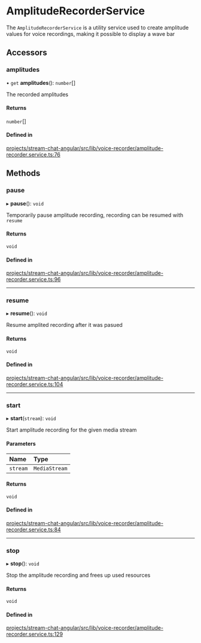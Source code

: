 # AmplitudeRecorderService

The `AmplitudeRecorderService` is a utility service used to create amplitude values for voice recordings, making it possible to display a wave bar

## Accessors

### amplitudes

• `get` **amplitudes**(): `number`[]

The recorded amplitudes

#### Returns

`number`[]

#### Defined in

[projects/stream-chat-angular/src/lib/voice-recorder/amplitude-recorder.service.ts:76](https://github.com/GetStream/stream-chat-angular/blob/3a2da8368f082ae072eab0cbc25ea549c6a37a22/projects/stream-chat-angular/src/lib/voice-recorder/amplitude-recorder.service.ts#L76)

## Methods

### pause

▸ **pause**(): `void`

Temporarily pause amplitude recording, recording can be resumed with `resume`

#### Returns

`void`

#### Defined in

[projects/stream-chat-angular/src/lib/voice-recorder/amplitude-recorder.service.ts:96](https://github.com/GetStream/stream-chat-angular/blob/3a2da8368f082ae072eab0cbc25ea549c6a37a22/projects/stream-chat-angular/src/lib/voice-recorder/amplitude-recorder.service.ts#L96)

___

### resume

▸ **resume**(): `void`

Resume amplited recording after it was pasued

#### Returns

`void`

#### Defined in

[projects/stream-chat-angular/src/lib/voice-recorder/amplitude-recorder.service.ts:104](https://github.com/GetStream/stream-chat-angular/blob/3a2da8368f082ae072eab0cbc25ea549c6a37a22/projects/stream-chat-angular/src/lib/voice-recorder/amplitude-recorder.service.ts#L104)

___

### start

▸ **start**(`stream`): `void`

Start amplitude recording for the given media stream

#### Parameters

| Name | Type |
| :------ | :------ |
| `stream` | `MediaStream` |

#### Returns

`void`

#### Defined in

[projects/stream-chat-angular/src/lib/voice-recorder/amplitude-recorder.service.ts:84](https://github.com/GetStream/stream-chat-angular/blob/3a2da8368f082ae072eab0cbc25ea549c6a37a22/projects/stream-chat-angular/src/lib/voice-recorder/amplitude-recorder.service.ts#L84)

___

### stop

▸ **stop**(): `void`

Stop the amplitude recording and frees up used resources

#### Returns

`void`

#### Defined in

[projects/stream-chat-angular/src/lib/voice-recorder/amplitude-recorder.service.ts:129](https://github.com/GetStream/stream-chat-angular/blob/3a2da8368f082ae072eab0cbc25ea549c6a37a22/projects/stream-chat-angular/src/lib/voice-recorder/amplitude-recorder.service.ts#L129)
